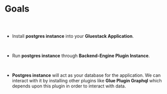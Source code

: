 
<Meta pageTitle="Goals | Postgres" description="Goals | Postgres" />





# Goals

##

<br />

- Install **postgres instance** into your **Gluestack Application**.

<br />

- Run **postgres instance** through **Backend-Engine Plugin Instance**.

<br />

- **Postgres instance** will act as your database for the application.
  We can interact with it by installing other plugins like **Glue Plugin
  Graphql** which depends upon this plugin in order to interact with
  data.

<br />
